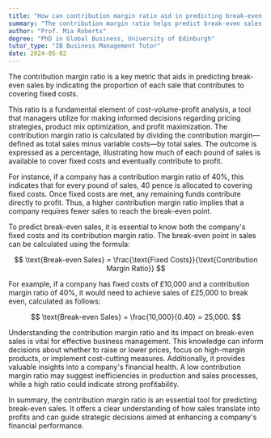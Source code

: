 ```yaml
---
title: "How can contribution margin ratio aid in predicting break-even sales?"
summary: "The contribution margin ratio helps predict break-even sales by indicating the proportion of each sale that contributes to fixed costs."
author: "Prof. Mia Roberts"
degree: "PhD in Global Business, University of Edinburgh"
tutor_type: "IB Business Management Tutor"
date: 2024-05-02
---
```


The contribution margin ratio is a key metric that aids in predicting break-even sales by indicating the proportion of each sale that contributes to covering fixed costs.

This ratio is a fundamental element of cost-volume-profit analysis, a tool that managers utilize for making informed decisions regarding pricing strategies, product mix optimization, and profit maximization. The contribution margin ratio is calculated by dividing the contribution margin—defined as total sales minus variable costs—by total sales. The outcome is expressed as a percentage, illustrating how much of each pound of sales is available to cover fixed costs and eventually contribute to profit.

For instance, if a company has a contribution margin ratio of $40\%$, this indicates that for every pound of sales, $40$ pence is allocated to covering fixed costs. Once fixed costs are met, any remaining funds contribute directly to profit. Thus, a higher contribution margin ratio implies that a company requires fewer sales to reach the break-even point.

To predict break-even sales, it is essential to know both the company's fixed costs and its contribution margin ratio. The break-even point in sales can be calculated using the formula:

$$
\text{Break-even Sales} = \frac{\text{Fixed Costs}}{\text{Contribution Margin Ratio}}
$$

For example, if a company has fixed costs of £10,000 and a contribution margin ratio of $40\%$, it would need to achieve sales of £25,000 to break even, calculated as follows:

$$
\text{Break-even Sales} = \frac{10,000}{0.40} = 25,000.
$$

Understanding the contribution margin ratio and its impact on break-even sales is vital for effective business management. This knowledge can inform decisions about whether to raise or lower prices, focus on high-margin products, or implement cost-cutting measures. Additionally, it provides valuable insights into a company's financial health. A low contribution margin ratio may suggest inefficiencies in production and sales processes, while a high ratio could indicate strong profitability.

In summary, the contribution margin ratio is an essential tool for predicting break-even sales. It offers a clear understanding of how sales translate into profits and can guide strategic decisions aimed at enhancing a company's financial performance.
    